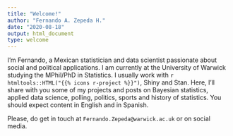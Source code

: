 ```yaml
---
title: "Welcome!"
author: "Fernando A. Zepeda H."
date: "2020-08-18"
output: html_document
type: welcome
---
```


I'm Fernando, a Mexican statistician and data scientist passionate about social and political applications. I am currently at the University of Warwick studying the MPhil/PhD in Statistics. I usually work with `r htmltools::HTML("{{% icons r-project %}}")`, Shiny and Stan. Here, I'll share with you some of my projects and posts on Bayesian statistics, applied data science, polling, politics, sports and history of statistics. You should expect content in English and in Spanish.

Please, do get in touch at `Fernando.Zepeda@warwick.ac.uk` or on social media.
